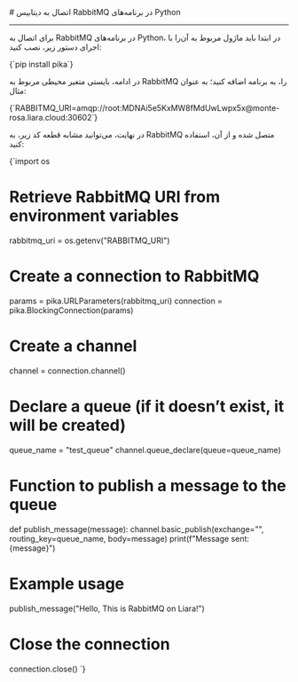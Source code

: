 

<Layout>
<Head>
<title>مستندات اتصال به دیتابیس‌ RabbitMQ در Python - لیارا</title>

<meta property="og:title" content="مستندات خدمات رایانش ابری لیارا" />
<meta property="og:description" content="مستندات مربوط به اتصال به دیتابیس RabbitMQ در پلتفرم Python در لیارا"  />
</Head>
# اتصال به دیتابیس RabbitMQ در برنامه‌های Python
<hr className="mb-2" />

برای اتصال به RabbitMQ در برنامه‌های Python، در ابتدا باید ماژول مربوط به آن‌را با اجرای دستور زیر، نصب کنید:

<div className="h-2" />
    <div dir='ltr'>
    <Highlight className="bash">
        {`pip install pika`}
    </Highlight>
    </div>
<div className="h-2" />

در ادامه، بایستی متغیر محیطی مربوط به RabbitMQ را، به برنامه اضافه کنید؛ به عنوان مثال: 

<div className="h-2" />
    <div dir='ltr'>
    <Highlight className="bash">
        {`RABBITMQ_URI=amqp://root:MDNAi5e5KxMW8fMdUwLwpx5x@monte-rosa.liara.cloud:30602`}
    </Highlight>
    </div>
<div className="h-2" />

در نهایت، می‌توانید مشابه قطعه کد زیر، به RabbitMQ متصل شده و از آن، استفاده کنید: 

<div className="h-2" />
    <div dir='ltr'>
    <Highlight className="python">
        {`import os

# Retrieve RabbitMQ URI from environment variables
rabbitmq_uri = os.getenv("RABBITMQ_URI")

# Create a connection to RabbitMQ
params = pika.URLParameters(rabbitmq_uri)
connection = pika.BlockingConnection(params)

# Create a channel
channel = connection.channel()

# Declare a queue (if it doesn’t exist, it will be created)
queue_name = "test_queue"
channel.queue_declare(queue=queue_name)

# Function to publish a message to the queue
def publish_message(message):
    channel.basic_publish(exchange="", routing_key=queue_name, body=message)
    print(f"Message sent: {message}")

# Example usage
publish_message("Hello, This is RabbitMQ on Liara!")

# Close the connection
connection.close()
`}
    </Highlight>
    </div>
<div className="h-2" />

</Layout>
